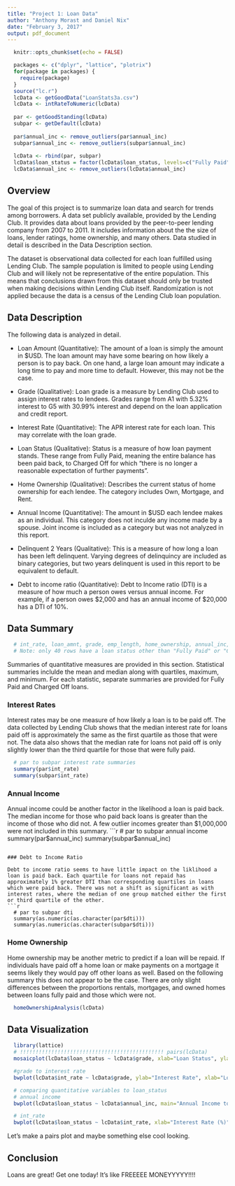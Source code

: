 ```yaml
---
title: "Project 1: Loan Data"
author: "Anthony Morast and Daniel Nix"
date: "February 3, 2017"
output: pdf_document
---
```


```r
  knitr::opts_chunk$set(echo = FALSE)

  packages <- c("dplyr", "lattice", "plotrix")
  for(package in packages) {
    require(package)
  }
  source("lc.r")
  lcData <- getGoodData("LoanStats3a.csv")
  lcData <- intRateToNumeric(lcData)
  
  par <- getGoodStanding(lcData)
  subpar <- getDefault(lcData)
  
  par$annual_inc <- remove_outliers(par$annual_inc)
  subpar$annual_inc <- remove_outliers(subpar$annual_inc)
  
  lcData <- rbind(par, subpar)
  lcData$loan_status = factor(lcData$loan_status, levels=c("Fully Paid", "Charged Off"))
  lcData$annual_inc <- remove_outliers(lcData$annual_inc)
```

## Overview

The goal of this project is to summarize loan data and search for trends among borrowers. 
A data set publicly available, provided by the Lending Club.
It provides data about loans provided by the peer-to-peer lending company from 2007 to 2011.
It includes information about the the size of loans, lender ratings, home ownership, and many others. 
Data studied in detail is described in the Data Description section.

The dataset is observational data collected for each loan fulfilled using Lending Club. 
The sample population is limited to people using Lending Club and will likely not be representative of the entire population.
This means that conclusions drawn from this dataset should only be trusted when making decisions within Lending Club itself.
Randomization is not applied because the data is a census of the Lending Club loan population.



## Data Description
The following data is analyzed in detail.

+ Loan Amount (Quantitative): The amount of a loan is simply the amount in $USD. The loan amount may have some bearing on how likely a person is to pay back. On one hand, a large loan amount may indicate a long time to pay and more time to default. However, this may not be the case.  

+ Grade (Qualitative): Loan grade is a measure by Lending Club used to assign interest rates to lendees. Grades range from A1 with 5.32% interest to G5 with 30.99% interest and depend on the loan application and credit report.

+ Interest Rate (Quantitative): The APR interest rate for each loan. This may correlate with the loan grade.

+ Loan Status (Qualitative): Status is a measure of how loan payment stands. These range from Fully Paid, meaning the entire balance has been paid back, to Charged Off for which "there is no longer a reasonable expectation of further payments". 


+ Home Ownership (Qualitative): Describes the current status of home ownership for each lendee. The category includes Own, Mortgage, and Rent. 

+ Annual Income (Quantitative): The amount in $USD each lendee makes as an individual. This category does not inculde any income made by a spouse. Joint income is included as a category but was not analyzed in this report.

+ Delinquent 2 Years (Qualitative): This is a measure of how long a loan has been left delinquent. Varying degrees of delinquincy are included as binary categories, but two years delinquent is used in this report to be equivalent to default.

+ Debt to income ratio (Quantitative): Debt to Income ratio (DTI) is a measure of how much a person owes versus annual income. For example, if a person owes $2,000 and has an annual income of $20,000 has a DTI of 10%.

## Data Summary
```r
  # int_rate, loan_amnt, grade, emp_length, home_ownership, annual_inc, delinq_2yrs, dti
  # Note: only 40 rows have a loan status other than "Fully Paid" or "Charged Off" in this dataset
```

Summaries of quantitative measures are provided in this section. Statistical summaries inclulde the mean and median along with quartiles, maximum, and minimum. For each statistic, separate summaries are provided for Fully Paid and Charged Off loans.

### Interest Rates
Interest rates may be one measure of how likely a loan is to be paid off. The data collected by Lending Club shows that the median interest rate for loans paid off is approximately the same as the first quartile as those that were not. The data also shows that the median rate for loans not paid off is only slightly lower than the third quartile for those that were fully paid.
```r
  # par to subpar interest rate summaries
  summary(par$int_rate) 
  summary(subpar$int_rate)
```
  
### Annual Income

Annual income could be another factor in the likelihood a loan is paid back. The median income for those who paid back loans is greater than the income of those who did not. A few outlier incomes greater than $1,000,000 were not included in this summary.
```r
  # par to subpar annual income
  summary(par$annual_inc)
  summary(subpar$annual_inc)
```

### Debt to Income Ratio

Debt to income ratio seems to have little impact on the liklihood a loan is paid back. Each quartile for loans not repaid has approximately 1% greater DTI than corresponding quartiles in loans which were paid back. There was not a shift as significant as with interest rates, where the median of one group matched either the first or third quartile of the other. 
```r
  # par to subpar dti
  summary(as.numeric(as.character(par$dti)))
  summary(as.numeric(as.character(subpar$dti)))
```

### Home Ownership
Home ownership may be another metric to predict if a loan will be repaid. If individuals have paid off a home loan or make payments on a mortgage it seems likely they would pay off other loans as well. Based on the following summary this does not appear to be the case. There are only slight differences between the proportions rentals, mortgages, and owned homes between loans fully paid and those which were not.
```r
  homeOwnershipAnalysis(lcData)
```

## Data Visualization
```r
  library(lattice)
  # !!!!!!!!!!!!!!!!!!!!!!!!!!!!!!!!!!!!!!!!!!!!!! pairs(lcData)
  mosaicplot(lcData$loan_status ~ lcData$grade, xlab="Loan Status", ylab="Loan Grade", main="Loan Status vs Grade")
```  

```r
  #grade to interest rate 
  bwplot(lcData$int_rate ~ lcData$grade, ylab="Interest Rate", xlab="Loan Grade", main="Interest vs Grade" )
```

```r
  # comparing quantitative variables to loan_status
  # annual income
  bwplot(lcData$loan_status ~ lcData$annual_inc, main="Annual Income to Loan Status", xlab="Annual Income", ylab="Loan Status") 
```

```r
  # int_rate
  bwplot(lcData$loan_status ~ lcData$int_rate, xlab="Interest Rate (%)", ylab="Loan Status", main="Interest Rate vs Loan Status")
```

Let's make a pairs plot and maybe something else cool looking.


## Conclusion
Loans are great! Get one today! It's like FREEEEE MONEYYYYY!!!!
